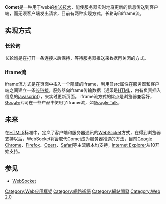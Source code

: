 {{noteTA|G1=IT}}

'''Comet'''是一种用于web的[[推送技术|推送技术]]，能使服务器实时地将更新的信息传送到客户端，而无须客户端发出请求，目前有两种实现方式，长轮询和iframe流。

== 实现方式 ==
=== 长轮询 ===
长轮询是在打开一条连接以后保持，等待服务器推送来数据再关闭的方式。

=== iframe流 ===
iframe流方式是在页面中插入一个隐藏的iframe，利用其src属性在服务器和客户端之间建立一条[[HTTP持久链接|长链接]]，服务器向iframe传输数据（通常是[[HTML|HTML]]，内有负责插入信息的[[javascript|javascript]]），来实时更新页面。
iframe流方式的优点是浏览器兼容好，[[Google|Google]]公司在一些产品中使用了iframe流，如[[Google_Talk|Google Talk]]。

== 未来 ==
在[[HTML5|HTML5]]标准中，定义了客户端和服务器通讯的[[WebSocket|WebSocket]]方式，在得到浏览器支持以后，WebSocket将会取代Comet成为服务器推送的方法，目前[[Google_Chrome|Google Chrome]]、[[Firefox|Firefox]]、[[Opera瀏覽器|Opera]]、[[Safari|Safari]]等主流版本均支持，[[Internet_Explorer|Internet Explorer]]从10开始支持。

== 参见 ==
* [[WebSocket|WebSocket]]

[[Category:Web应用框架|Category:Web应用框架]]
[[Category:網路術語|Category:網路術語]]
[[Category:網站開發|Category:網站開發]]
[[Category:Web_2.0|Category:Web 2.0]]
